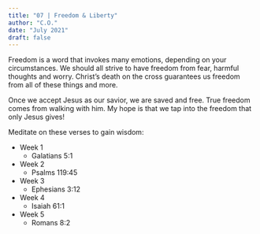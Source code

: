 ```yaml
---
title: "07 | Freedom & Liberty"
author: "C.O."
date: "July 2021"
draft: false
---
```


Freedom is a word that invokes many emotions, depending on your circumstances. We should all strive to have freedom from fear, harmful thoughts and worry. Christ’s death on the cross guarantees us freedom from all of these things and more.

Once we accept Jesus as our savior, we are saved and free. True freedom comes from walking with him. My hope is that we tap into the freedom that only Jesus gives!


Meditate on these verses to gain wisdom:

-   Week 1
    -   Galatians 5:1
-   Week 2
    -   Psalms 119:45
-   Week 3
    -   Ephesians 3:12
-   Week 4
    -   Isaiah 61:1
-   Week 5
    -   Romans 8:2